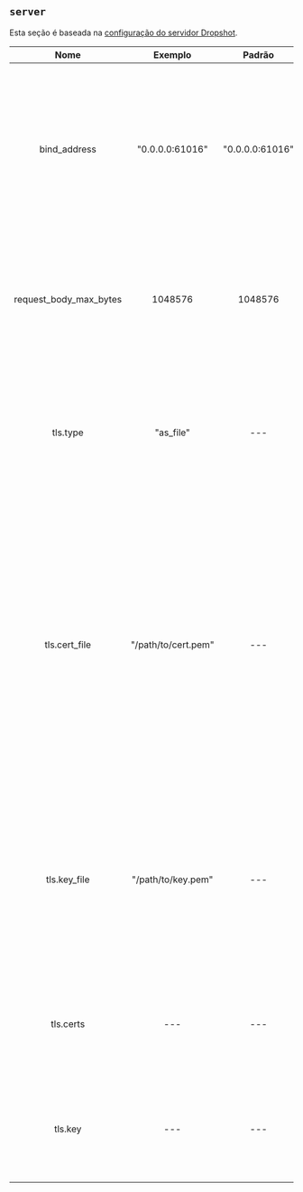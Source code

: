 ## `server`

Esta seção é baseada na [configuração do servidor Dropshot](https://github.com/oxidecomputer/dropshot/tree/v0.9.0#dropshot-servers).

|          Nome          |       Exemplo       |     Padrão      |      Obrigatório       |                                                                                                                                    Descrição                                                                                                                                    |
| :--------------------: | :-----------------: | :-------------: | :--------------------: | :-----------------------------------------------------------------------------------------------------------------------------------------------------------------------------------------------------------------------------------------------------------------------------: |
|      bind_address      |   "0.0.0.0:61016"   | "0.0.0.0:61016" |          Sim           |                                                         Especifica que o servidor deve se ligar ao dado IP e porta TCP. Em geral, servidores podem se ligar a mais de um IP e porta, mas isso não é (ainda?) suportado.                                                         |
| request_body_max_bytes |       1048576       |     1048576     |          Sim           |                                                                             Especifica o número máximo de bytes permitidos em um corpo de requisição. Requisições maiores vão receber um erro 400.                                                                              |
|        tls.type        |      "as_file"      |       ---       |          Não           |                                                                          Especifica se e como a informação do certificado e chave TLS são fornecidos. Valores válidos incluem "as_file" e "as_bytes".                                                                           |
|     tls.cert_file      | "/path/to/cert.pem" |       ---       | Se tls.type = as_file  | Indica o caminho para um arquivo PEM contendo uma cadeia de certificados para o servidor se identificar. O primeiro certificado é o certificado de entidade final, e os restantes são intermediários até um CA confiável. Se especificado, o servidor só aceitará conexões TLS. |
|      tls.key_file      | "/path/to/key.pem"  |       ---       | Se tls.type = as_file  |                                                         Indica o caminho para um arquivo PKCS #8 codificado em PEM contendo a chave privada que o servidor usará. Se especificado, o servidor só aceitará conexões TLS.                                                         |
|       tls.certs        |         ---         |       ---       | Se tls.type = as_bytes |                                                                                            Idêntico a tls.cert_file, mas fornecido como um array de bytes dos dados de certificado.                                                                                             |
|        tls.key         |         ---         |       ---       | Se tls.type = as_bytes |                                                                                                Idêntico a tls.key_file, mas fornecido como um array de bytes dos dados da chave.                                                                                                |
